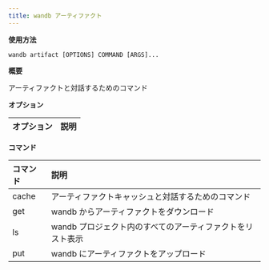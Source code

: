 ```yaml
---
title: wandb アーティファクト
---
```


**使用方法**

`wandb artifact [OPTIONS] COMMAND [ARGS]...`

**概要**

アーティファクトと対話するためのコマンド

**オプション**

| **オプション** | **説明** |
| :--- | :--- |

**コマンド**

| **コマンド** | **説明** |
| :--- | :--- |
| cache | アーティファクトキャッシュと対話するためのコマンド |
| get | wandb からアーティファクトをダウンロード |
| ls | wandb プロジェクト内のすべてのアーティファクトをリスト表示 |
| put | wandb にアーティファクトをアップロード |
